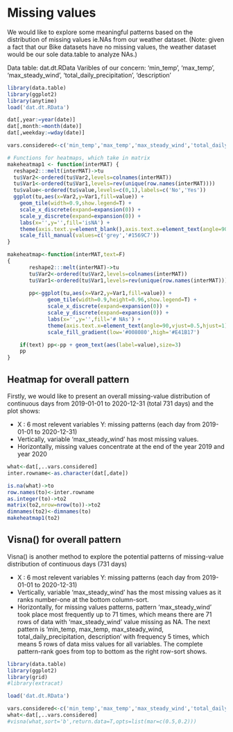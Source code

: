 # Missing values

We would like to explore some meaningful patterns based on the distribution of missing values ie.NAs from our weather dataset. 
(Note: given a fact that our Bike datasets have no missing values, the weather dataset would be our sole data.table to analyze NAs.)

Data table: dat.dt.RData
Varibles of our concern: 
'min_temp’, ‘max_temp’, ‘max_steady_wind’, ‘total_daily_precipitation’, ‘description’

```r
library(data.table)
library(ggplot2)
library(anytime)
load('dat.dt.RData')

dat[,year:=year(date)]
dat[,month:=month(date)]
dat[,weekday:=wday(date)]

vars.considered<-c('min_temp','max_temp','max_steady_wind','total_daily_precipitation','description')

# Functions for heatmaps, which take in matrix
makeheatmap1 <- function(interMAT) {
  reshape2:::melt(interMAT)->tu
  tu$Var2<-ordered(tu$Var2,levels=colnames(interMAT))
  tu$Var1<-ordered(tu$Var1,levels=rev(unique(row.names(interMAT))))
  tu$value<-ordered(tu$value,levels=c(0,1),labels=c('No','Yes'))
  ggplot(tu,aes(x=Var2,y=Var1,fill=value)) + 
    geom_tile(width=0.9,show.legend=T) +
    scale_x_discrete(expand=expansion(0)) +
    scale_y_discrete(expand=expansion(0)) +
    labs(x='',y='',fill='isNA') +
    theme(axis.text.y=element_blank(),axis.text.x=element_text(angle=90,vjust=0.5,hjust=1),axis.ticks.y=element_blank()) +
    scale_fill_manual(values=c('grey','#1569C7'))
}

makeheatmap<-function(interMAT,text=F)
{
       reshape2:::melt(interMAT)->tu
       tu$Var2<-ordered(tu$Var2,levels=colnames(interMAT))
       tu$Var1<-ordered(tu$Var1,levels=rev(unique(row.names(interMAT))))
       
       pp<-ggplot(tu,aes(x=Var2,y=Var1,fill=value)) +
             geom_tile(width=0.9,height=0.96,show.legend=T) +
             scale_x_discrete(expand=expansion(0)) +
             scale_y_discrete(expand=expansion(0)) +
             labs(x='',y='',fill='# NAs') +
             theme(axis.text.x=element_text(angle=90,vjust=0.5,hjust=1))+
             scale_fill_gradient(low='#008080',high='#E41B17')

    if(text) pp<-pp + geom_text(aes(label=value),size=3)
    pp
}
```

## Heatmap for overall pattern

Firstly, we would like to present an overall missing-value distribution of continuous days from 2019-01-01 to 2020-12-31 (total 731 days) and the plot shows:

- X : 6 most relevent variables    Y: missing patterns (each day from 2019-01-01 to 2020-12-31)
- Vertically, variable 'max_steady_wind' has most missing values.
- Horizontally, missing values concentrate at the end of the year 2019 and year 2020

```r
what<-dat[,..vars.considered]
inter.rowname<-as.character(dat[,date])

is.na(what)->to
row.names(to)<-inter.rowname
as.integer(to)->to2
matrix(to2,nrow=nrow(to))->to2
dimnames(to2)<-dimnames(to)
makeheatmap1(to2)
```


## Visna() for overall pattern

Visna() is another method to explore the potential patterns of missing-value distribution of continuous days (731 days)

- X : 6 most relevent variables    Y: missing patterns (each day from 2019-01-01 to 2020-12-31)
- Vertically, variable 'max_steady_wind' has the most missing values as it ranks number-one at the bottom column-sort. 
- Horizontally, for missing values patterns, pattern 'max_steady_wind' took place most frequently up to 71 times, which means there are 71 rows of data with 'max_steady_wind' value missing as NA. The next pattern is 'min_temp, max_temp, max_steady_wind, total_daily_precipitation, description' with frequency 5 times, which means 5 rows of data miss values for all variables. The complete pattern-rank goes from top to bottom as the right row-sort shows. 

```r
library(data.table)
library(ggplot2)
library(grid)
#library(extracat)

load('dat.dt.RData')

vars.considered<-c('min_temp','max_temp','max_steady_wind','total_daily_precipitation','description')
what<-dat[,..vars.considered]
#visna(what,sort='b',return.data=T,opts=list(mar=c(0.5,0.2)))
```
